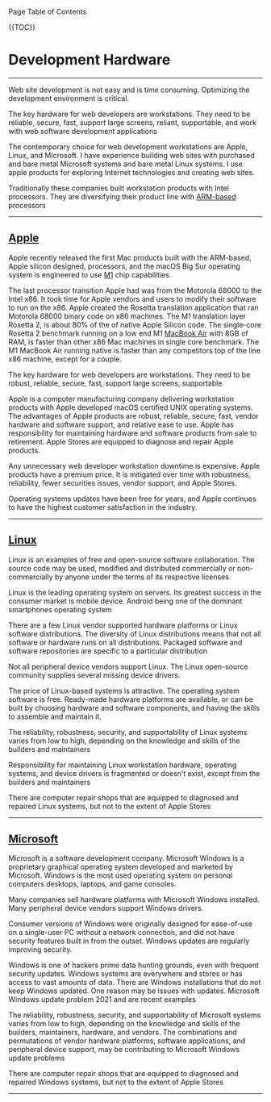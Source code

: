 Page Table of Contents

{{TOC}}

# Development Hardware

***

Web site development is not easy and is time consuming. Optimizing the development environment is critical.

The key hardware for web developers are workstations. They need to be reliable, secure, fast, support large screens, reliant, supportable, and work with web software development applications

The contemporary choice for web development workstations are Apple, Linux, and Microsoft.  I have experience building web sites with purchased and bare metal Microsoft systems and bare metal Linux systems. I use apple products for exploring Internet technologies and creating web sites.
 
Traditionally these companies built workstation products with Intel processors. They are diversifying their product line with [ARM-based](https://en.wikipedia.org/wiki/ARM_architecture) processors

***

## [Apple](https://www.apple.com)


Apple recently released the first Mac products built with the ARM-based, Apple silicon designed,  processors, and the macOS Big Sur operating system is engineered to use   [M1](https://www.apple.com/mac/m1/) chip capabilities. 

The last processor transition Apple had was from the Motorola 68000 to the Intel x86. It took time for Apple vendors and users to modify their software to run on the x86. Apple created the Rosetta translation application that ran Motorola 68000 binary code on x86 machines.  The M1 translation layer Rosetta 2, is about 80% of the of native Apple Silicon code. The single-core Rosetta 2 benchmark running on a low end M1 [MacBook Air](https://www.apple.com/macbook-air/) with 8GB of RAM,  is faster than  other x86 Mac machines in single core benchmark. The M1 MacBook Air running native is faster than any competitors top of the line x86 machine, except for a couple.

The key hardware for web developers are workstations. They need to be robust, reliable, secure, fast, support large screens, supportable

Apple is a computer manufacturing company delivering workstation  products with  Apple developed macOS certified UNIX operating  systems. The advantages of Apple products are robust, reliable, secure, fast, vendor hardware and software support, and relative ease to use. Apple has responsibility for maintaining hardware and software products from sale to retirement.  Apple Stores  are equipped to  diagnose and repair Apple products. 

Any unnecessary web developer workstation downtime is expensive. Apple products  have a  premium price. It is mitigated  over time with robustness,  reliability, fewer securities issues, vendor support, and Apple Stores. 

Operating systems updates have been free for years, and Apple  continues to have the highest customer satisfaction in the industry. 

***

## [Linux](https://www.linux.org/)


Linux  is an examples of free and open-source software collaboration. The source code may be used, modified and distributed commercially or non-commercially by anyone under the terms of its respective licenses

Linux is the leading operating system on servers. Its greatest success in the consumer market is mobile device. Android being one of the dominant smartphones operating system

There are a few Linux vendor  supported hardware platforms or Linux software distributions. The diversity of Linux distributions means that not all software or hardware runs on all distributions. Packaged software and software repositories are specific to a particular distribution

Not all peripheral device vendors support Linux. The Linux open-source community supplies several missing device drivers.

The price of Linux-based systems is attractive. The operating system software is free. Ready-made hardware platforms are available, or can be built by choosing hardware and software components, and having the skills to assemble and maintain it.

The reliability, robustness,  security, and supportability of Linux systems varies from low to high, depending on the knowledge and skills of the builders and maintainers

Responsibility for maintaining Linux workstation hardware, operating systems, and device drivers  is fragmented or doesn't exist, except  from the builders and maintainers

There are computer repair shops that  are equipped to diagnosed and repaired Linux systems, but not to the extent of Apple Stores

***

## [Microsoft](https://www.microsoft.com/en-us/)

Microsoft is a software development company. Microsoft Windows  is a proprietary graphical operating system developed and marketed by Microsoft. Windows is the most used operating system  on personal computers desktops, laptops,  and game consoles.

Many  companies sell  hardware platforms with   Microsoft Windows  installed. Many peripheral device vendors  support Windows drivers.

Consumer versions of Windows were originally designed for ease-of-use on a single-user PC without a network connection, and did not have security features built in from the outset. Windows updates are regularly improving security.

Windows is one of hackers prime  data hunting grounds, even with frequent security updates. Windows systems are everywhere and stores or has  access to vast amounts of data. There are Windows installations that  do not keep Windows updated. One reason may be  issues with updates. Microsoft Windows update problem 2021 and are  recent examples

The reliability, robustness,  security, and supportability of Microsoft systems varies from low to high, depending on the knowledge and skills of the builders, maintainers, hardware, and vendors. The combinations and permutations of vendor hardware platforms, software applications, and peripheral device support, may be contributing to Microsoft Windows update problems


There are computer repair shops that  are equipped to diagnosed and repaired Windows systems, but not to the extent of Apple Stores

***

